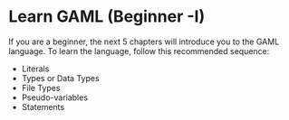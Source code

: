 # Learn GAML (Beginner -I)

If you are a beginner, the next 5 chapters will introduce you to the GAML language. To learn the language, follow this recommended sequence:

* Literals
* Types or Data Types
* File Types
* Pseudo-variables
* Statements
